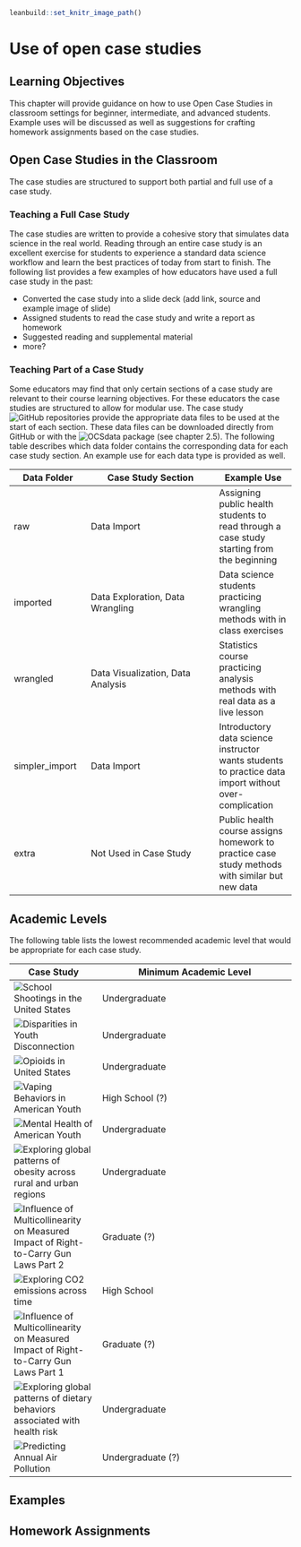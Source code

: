
```r
leanbuild::set_knitr_image_path()
```

# Use of open case studies

## Learning Objectives

This chapter will provide guidance on how to use Open Case Studies in classroom settings for beginner, intermediate, and advanced students. Example uses will be discussed as well as suggestions for crafting homework assignments based on the case studies. 

## Open Case Studies in the Classroom

The case studies are structured to support both partial and full use of a case study.  

### Teaching a Full Case Study

The case studies are written to provide a cohesive story that simulates data science in the real world. Reading through an entire case study is an excellent exercise for students to experience a standard data science workflow and learn the best practices of today from start to finish. The following list provides a few examples of how educators have used a full case study in the past: 

- Converted the case study into a slide deck (add link, source and example image of slide)
- Assigned students to read the case study and write a report as homework
- Suggested reading and supplemental material 
- more? 

### Teaching Part of a Case Study

Some educators may find that only certain sections of a case study are relevant to their course learning objectives. For these educators the case studies are structured to allow for modular use. The case study ![GitHub repositories](https://github.com/opencasestudies) provide the appropriate data files to be used at the start of each section. These data files can be downloaded directly from GitHub or with the ![OCSdata](https://github.com/opencasestudies/OCSdata) package (see chapter 2.5). The following table describes which data folder contains the corresponding data for each case study section. An example use for each data type is provided as well. 

| Data Folder | Case Study Section | Example Use |
| ----------- | ------------------ | ----------- |
| raw | Data Import | Assigning public health students to read through a case study starting from the beginning |
| imported | Data Exploration, Data Wrangling | Data science students practicing wrangling methods with in class exercises |
| wrangled | Data Visualization, Data Analysis | Statistics course practicing analysis methods with real data as a live lesson |
| simpler_import | Data Import | Introductory data science instructor wants students to practice data import without over-complication |
| extra | Not Used in Case Study | Public health course assigns homework to practice case study methods with similar but new data | 

## Academic Levels

The following table lists the lowest recommended academic level that would be appropriate for each case study.

| Case Study | Minimum Academic Level |
| ---------- | ---------------------- |
| ![School Shootings in the United States](https://www.opencasestudies.org/ocs-bp-school-shootings-dashboard/) | Undergraduate | 
| ![Disparities in Youth Disconnection](https://www.opencasestudies.org/ocs-bp-youth-disconnection/) | Undergraduate |
| ![Opioids in United States](https://www.opencasestudies.org/ocs-bp-opioid-rural-urban/) | Undergraduate | 
| ![Vaping Behaviors in American Youth](https://www.opencasestudies.org/ocs-bp-vaping-case-study/) | High School (?) |
| ![Mental Health of American Youth](https://www.opencasestudies.org/ocs-bp-youth-mental-health/) | Undergraduate |
| ![Exploring global patterns of obesity across rural and urban regions](https://www.opencasestudies.org/ocs-bp-rural-and-urban-obesity/) | Undergraduate |
| ![Influence of Multicollinearity on Measured Impact of Right-to-Carry Gun Laws Part 2](https://www.opencasestudies.org/ocs-bp-RTC-analysis/) | Graduate (?) |
| ![Exploring CO2 emissions across time](https://www.opencasestudies.org/ocs-bp-co2-emissions/) | High School |
| ![Influence of Multicollinearity on Measured Impact of Right-to-Carry Gun Laws Part 1](https://www.opencasestudies.org/ocs-bp-RTC-wrangling/) | Graduate (?) |
| ![Exploring global patterns of dietary behaviors associated with health risk](https://www.opencasestudies.org/ocs-bp-diet/) | Undergraduate |
| ![Predicting Annual Air Pollution](https://www.opencasestudies.org/ocs-bp-air-pollution/) | Undergraduate (?) |

## Examples


## Homework Assignments



